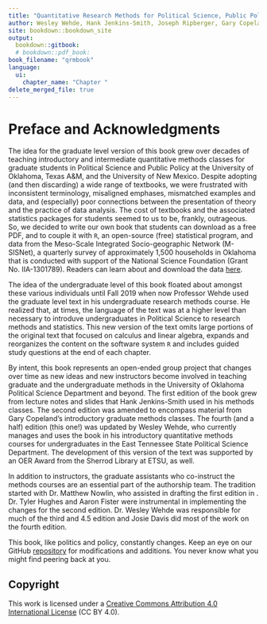 ```yaml
--- 
title: "Quantitative Research Methods for Political Science, Public Policy and Public Administration for Undergraduates: 1st Edition With Applications in R"
author: Wesley Wehde, Hank Jenkins-Smith, Joseph Ripberger, Gary Copeland, Matthew Nowlin, Tyler Hughes, Aaron Fister, and Josie Davis
site: bookdown::bookdown_site
output: 
  bookdown::gitbook:
  # bookdown::pdf_book:
book_filename: "qrmbook"
language:
  ui:
    chapter_name: "Chapter "
delete_merged_file: true
---
```


# Preface and Acknowledgments {-}

The idea for the graduate level version of this book grew over decades of teaching introductory and intermediate quantitative methods classes for graduate students in Political Science and Public Policy at the University of Oklahoma, Texas A\&M, and the University of New Mexico. Despite adopting (and then discarding) a wide range of textbooks, we were frustrated with inconsistent terminology, misaligned emphases, mismatched examples and data, and (especially) poor connections between the presentation of theory and the practice of data analysis. The cost of textbooks and the associated statistics packages for students seemed to us to be, frankly, outrageous. So, we decided to write our own book that students can download as a free PDF, and to couple it with `R`, an open-source (free) statistical program, and data from the Meso-Scale Integrated Socio-geographic Network (M-SISNet), a quarterly survey of approximately 1,500 households in Oklahoma that is conducted with support of the National Science Foundation (Grant No. IIA-1301789). Readers can learn about and download the data [here](http://crcm.ou.edu/epscordata/).

The idea of the undergraduate level of this book floated about amongst these various individuals until Fall 2019 when now Professor Wehde used the graduate level text in his undergraduate research methods course. He realized that, at times, the language of the text was at a higher level than necessary to introduve undergraduates in Political Science to research methods and statistics. This new version of the text omits large portions of the original text that focused on calculus and linear algebra, expands and reorganizes the content on the software system `R` and includes guided study questions at the end of each chapter. 

By intent, this book represents an open-ended group project that changes over time as new ideas and new instructors become involved in teaching graduate and the undergraduate methods in the University of Oklahoma Political Science Department and beyond. The first edition of the book grew from lecture notes and slides that Hank Jenkins-Smith used in his methods classes. The second edition was amended to encompass material from Gary Copeland's introductory graduate methods classes. The fourth (and a half) edition (this one!) was updated by Wesley Wehde, who currently manages and uses the book in his introductory quantitative methods courses for undergraduates in the East Tennessee State Political Science Department. The development of this version of the text was supported by an OER Award from the Sherrod Library at ETSU, as well. 

In addition to instructors, the graduate assistants who co-instruct the methods courses are an essential part of the authorship team. The tradition started with Dr. Matthew Nowlin, who assisted in drafting the first edition in \LaTeX. Dr. Tyler Hughes and Aaron Fister were instrumental in implementing the changes for the second edition. Dr. Wesley Wehde was responsible for much of the third and 4.5 edition and Josie Davis did most of the work on the fourth edition.

This book, like politics and policy, constantly changes. Keep an eye on our GitHub [repository]({https://github.com/ripberjt/qrmtextbook}) for modifications and additions. You never know what you might find peering back at you.

## Copyright {-}

This work is licensed under a [Creative Commons Attribution 4.0 International License](https://creativecommons.org/licenses/by/4.0/) (CC BY 4.0).
